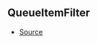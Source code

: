 ## QueueItemFilter



- [Source](https://github.com/Androz2091/discord-player/blob/caddfb3/packages/utils/src/Queue.ts#L3)